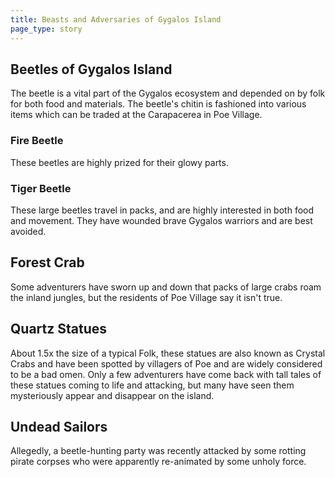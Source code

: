 ```yaml
---
title: Beasts and Adversaries of Gygalos Island
page_type: story
---
```


## Beetles of Gygalos Island

The beetle is a vital part of the Gygalos ecosystem and depended on by folk for both
food and materials. The beetle's chitin is fashioned into various items which can be
traded at the Carapacerea in Poe Village.

### Fire Beetle

These beetles are highly prized for their glowy parts.

### Tiger Beetle

These large beetles travel in packs, and are highly interested in both food and movement. They
have wounded brave Gygalos warriors and are best avoided.

## Forest Crab

Some adventurers have sworn up and down that packs of large crabs roam the inland jungles, but
the residents of Poe Village say it isn't true.

## Quartz Statues

About 1.5x the size of a typical Folk, these statues are also known as Crystal Crabs and have
been spotted by villagers of Poe and are widely considered to be a bad omen. Only a few
adventurers have come back with tall tales of these statues coming to life and attacking,
but many have seen them mysteriously appear and disappear on the island.

## Undead Sailors

Allegedly, a beetle-hunting party was recently attacked by some rotting pirate corpses who
were apparently re-animated by some unholy force.
